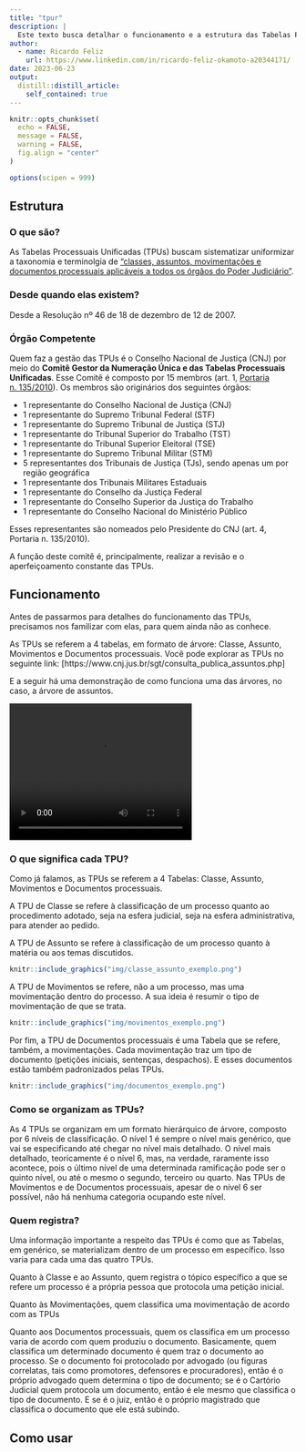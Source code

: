 ```yaml
---
title: "tpur"
description: |
  Este texto busca detalhar o funcionamento e a estrutura das Tabelas Processuais Unificadas (TPUs), bem como explicar como utilizar as TPUs em uma pesquisa. 
author:
  - name: Ricardo Feliz
    url: https://www.linkedin.com/in/ricardo-feliz-okamoto-a20344171/
date: 2023-06-23
output:
  distill::distill_article:
    self_contained: true
---
```


```r
knitr::opts_chunk$set(
  echo = FALSE,
  message = FALSE,
  warning = FALSE,
  fig.align = "center"
)

options(scipen = 999)
```



## Estrutura

### O que são?

As Tabelas Processuais Unificadas (TPUs) buscam sistematizar uniformizar a taxonomia e terminolgia de ["classes, assuntos, movimentações e documentos processuais aplicáveis a todos os órgãos do Poder Judiciário"](https://www.cnj.jus.br/programas-e-acoes/tabela-processuais-unificadas/). 

### Desde quando elas existem?

Desde a Resolução nº 46 de 18 de dezembro de 12 de 2007.

### Órgão Competente

Quem faz a gestão das TPUs é o Conselho Nacional de Justiça (CNJ) por meio do **Comitê Gestor da Numeração Única e das Tabelas Processuais Unificadas**. Esse Comitê é composto por 15 membros (art. 1, [Portaria n. 135/2010](https://atos.cnj.jus.br/atos/detalhar/271)). Os membros são originários dos seguintes órgãos:

- 1 representante do Conselho Nacional de Justiça (CNJ)
- 1 representante do Supremo Tribunal Federal (STF)
- 1 representante do Supremo Tribunal de Justiça (STJ)
- 1 representante do Tribunal Superior do Trabalho (TST)
- 1 representante do Tribunal Superior Eleitoral (TSE)
- 1 representante do Supremo Tribunal Militar (STM)
- 5 representantes dos Tribunais de Justiça (TJs), sendo apenas um por região geográfica
- 1 representante dos Tribunais Militares Estaduais
- 1 representante do Conselho da Justiça Federal
- 1 representante do Conselho Superior da Justiça do Trabalho
- 1 representante do Conselho Nacional do Ministério Público

Esses representantes são nomeados pelo Presidente do CNJ (art. 4, Portaria n. 135/2010).

A função deste comitê é, principalmente, realizar a revisão e o aperfeiçoamento constante das TPUs.

## Funcionamento

Antes de passarmos para detalhes do funcionamento das TPUs, precisamos nos familizar com elas, para quem ainda não as conhece.

As TPUs se referem a 4 tabelas, em formato de árvore: Classe, Assunto, Movimentos e Documentos processuais. Você pode explorar as TPUs no seguinte link: [https://www.cnj.jus.br/sgt/consulta_publica_assuntos.php]

E a seguir há uma demonstração de como funciona uma das árvores, no caso, a árvore de assuntos. 

<video width="320" height="240" controls>
  <source src="img/tpu_exemplo.mp4" type="video/mp4">
</video>

### O que significa cada TPU?

Como já falamos, as TPUs se referem a 4 Tabelas: Classe, Assunto, Movimentos e Documentos processuais.

A TPU de Classe se refere à classificação de um processo quanto ao procedimento adotado, seja na esfera judicial, seja na esfera administrativa, para atender ao pedido.

A TPU de Assunto se refere à classificação de um processo quanto à matéria ou aos temas discutidos.

```r
knitr::include_graphics("img/classe_assunto_exemplo.png")
```

A TPU de Movimentos se refere, não a um processo, mas uma movimentação dentro do processo. A sua ideia é resumir o tipo de movimentação de que se trata. 

```r
knitr::include_graphics("img/movimentos_exemplo.png")
```

Por fim, a TPU de Documentos processuais é uma Tabela que se refere, também, a movimentações. Cada movimentação traz um tipo de documento (petições iniciais, sentenças, despachos). E esses documentos estão também padronizados pelas TPUs.

```r
knitr::include_graphics("img/documentos_exemplo.png")
```

### Como se organizam as TPUs?

As 4 TPUs se organizam em um formato hierárquico de árvore, composto por 6 níveis de classificação. O nível 1 é sempre o nível mais genérico, que vai se especificando até chegar no nível mais detalhado. O nível mais detalhado, teoricamente é o nível 6, mas, na verdade, raramente isso acontece, pois o último nível de uma determinada ramificação pode ser o quinto nível, ou até o mesmo o segundo, terceiro ou quarto. Nas TPUs de Movimentos e de Documentos processuais, apesar de o nível 6 ser possível, não há nenhuma categoria ocupando este nível. 

### Quem registra?

Uma informação importante a respeito das TPUs é como que as Tabelas, em genérico, se materializam dentro de um processo em específico. Isso varia para cada uma das quatro TPUs. 

Quanto à Classe e ao Assunto, quem registra o tópico específico a que se refere um processo é a própria pessoa que protocola uma petição inicial.

Quanto às Movimentações, quem classifica uma movimentação de acordo com as TPUs

Quanto aos Documentos processuais, quem os classifica em um processo varia de acordo com quem produziu o documento. Basicamente, quem classifica um determinado documento é quem traz o documento ao processo. Se o documento foi protocolado por advogado (ou figuras correlatas, tais como promotores, defensores e procuradores), então é o próprio advogado quem determina o tipo de documento; se é o Cartório Judicial quem protocola um documento, então é ele mesmo que classifica o tipo de documento. E se é o juiz, então é o próprio magistrado que classifica o documento que ele está subindo. 

## Como usar